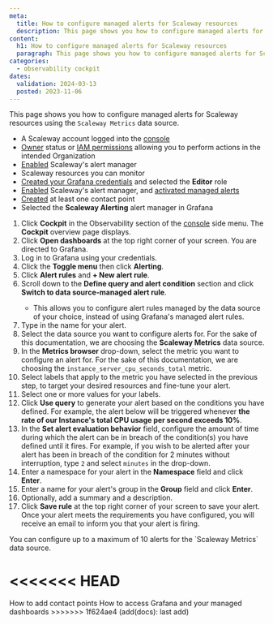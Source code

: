 ```yaml
---
meta:
  title: How to configure managed alerts for Scaleway resources
  description: This page shows you how to configure managed alerts for Scaleway resources
content:
  h1: How to configure managed alerts for Scaleway resources
  paragraph: This page shows you how to configure managed alerts for Scaleway resources
categories:
  - observability cockpit
dates:
  validation: 2024-03-13
  posted: 2023-11-06
---
```


This page shows you how to configure managed alerts for Scaleway resources using the `Scaleway Metrics` data source.

<Macro id="requirements" />

  - A Scaleway account logged into the [console](https://console.scaleway.com)
  - [Owner](/identity-and-access-management/iam/concepts/#owner) status or [IAM permissions](/identity-and-access-management/iam/concepts/#permission) allowing you to perform actions in the intended Organization
  - [Enabled](/observability/cockpit/how-to/enable-alert-manager) Scaleway's alert manager
  - Scaleway resources you can monitor
  - [Created your Grafana credentials](/observability/cockpit/how-to/retrieve-grafana-credentials) and selected the **Editor** role
  - [Enabled](/observability/cockpit/how-to/enable-alert-manager) Scaleway's alert manager, and [activated managed alerts](/observability/cockpit/how-to/activate-managed-alerts/)
  - [Created](/observability/cockpit/how-to/add-contact-points) at least one contact point
  - Selected the **Scaleway Alerting** alert manager in Grafana

1. Click **Cockpit** in the Observability section of the [console](https://console.scaleway.com/) side menu. The **Cockpit** overview page displays.
2. Click **Open dashboards** at the top right corner of your screen. You are directed to Grafana.
3. Log in to Grafana using your credentials.
4. Click the **Toggle menu** then click **Alerting**.
5. Click **Alert rules** and **+ New alert rule**.
6. Scroll down to the **Define query and alert condition** section and click **Switch to data source-managed alert rule**.
    <Message type="important">
     - This allows you to configure alert rules managed by the data source of your choice, instead of using Grafana's managed alert rules.
    </Message>
7. Type in the name for your alert.
8. Select the data source you want to configure alerts for. For the sake of this documentation, we are choosing the **Scaleway Metrics** data source.
9. In the **Metrics browser** drop-down, select the metric you want to configure an alert for. For the sake of this documentation, we are choosing the `instance_server_cpu_seconds_total` metric.
10. Select labels that apply to the metric you have selected in the previous step, to target your desired resources and fine-tune your alert.
11. Select one or more values for your labels.
12. Click **Use query** to generate your alert based on the conditions you have defined. For example, the alert below will be triggered whenever **the rate of our Instance's total CPU usage per second exceeds 10%**.
    <Lightbox src="scaleway-instance-grafana-alert.webp" alt="" />
13. In the **Set alert evaluation behavior** field, configure the amount of time during which the alert can be in breach of the condition(s) you have defined until it fires.
    <Message type="note">
     For example, if you wish to be alerted after your alert has been in breach of the condition for 2 minutes without interruption, type `2` and select `minutes` in the drop-down.
    </Message>
14. Enter a namespace for your alert in the **Namespace** field and click **Enter**.
15. Enter a name for your alert's group in the **Group** field and click **Enter**.
16. Optionally, add a summary and a description.
17. Click **Save rule** at the top right corner of your screen to save your alert. Once your alert meets the requirements you have configured, you will receive an email to inform you that your alert is firing.

<Message type="important">
 You can configure up to a maximum of 10 alerts for the `Scaleway Metrics` data source.
</Message>


<<<<<<< HEAD
=======
<Navigation title="See also">
  <PreviousButton to="/observability/cockpit/how-to/add-contact-points/">How to add contact points</PreviousButton>
  <NextButton to="/observability/cockpit/how-to/access-grafana-and-managed-dashboards/">How to access Grafana and your managed dashboards</NextButton>
</Navigation>
>>>>>>> 1f624ae4 (add(docs): last add)
